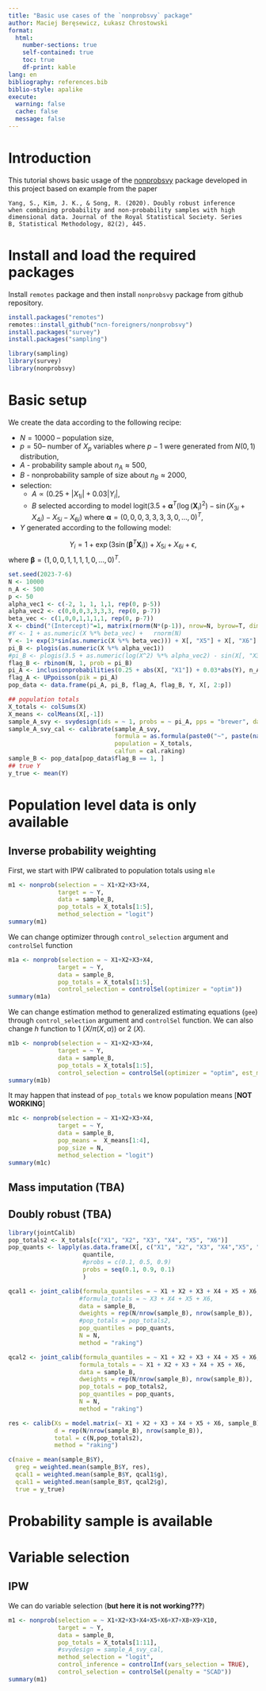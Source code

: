 ```yaml
---
title: "Basic use cases of the `nonprobsvy` package"
author: Maciej Beręsewicz, Łukasz Chrostowski
format: 
  html:
    number-sections: true
    self-contained: true
    toc: true
    df-print: kable
lang: en
bibliography: references.bib
biblio-style: apalike
execute: 
  warning: false
  cache: false
  message: false
---
```


# Introduction

This tutorial shows basic usage of the
[nonprobsvy](https://github.com/ncn-foreigners/nonprobsvy) package
developed in this project based on example from the paper 

```
Yang, S., Kim, J. K., & Song, R. (2020). Doubly robust inference 
when combining probability and non-probability samples with high
dimensional data. Journal of the Royal Statistical Society. Series
B, Statistical Methodology, 82(2), 445.
```
    
# Install and load the required packages

Install `remotes` package and then install `nonprobsvy` package from
github repository.

```r
install.packages("remotes")
remotes::install_github("ncn-foreigners/nonprobsvy")
install.packages("survey")
install.packages("sampling")
```

```r
library(sampling)
library(survey)
library(nonprobsvy)
```


# Basic setup

We create the data according to the following recipe:

+ $N=10000$  -- population size,
+ $p=50$-- number of $X_p$ variables where $p-1$ were generated from $N(0,1)$ distribution,
+ $A$ - probability sample about $n_A \approx 500$,
+ $B$ - nonprobability sample of size about $n_B \approx 2000$,
+ selection:
  + $A \propto (0.25 + |X_{1i}| + 0.03|Y_i|$,
  + $B$ selected according to model $\text{logit}(3.5 + \mathbf{\alpha}^T(\log(\mathbf{X}_i)^2) - \sin(X_{3i} + X_{4i}) - X_{5i} - X_{6i})$ where $\mathbf{\alpha}=(0,0,0,3,3,3,3,0,...,0)^T$,
+ $Y$ generated according to the following model: 

$$
Y_i = 1 + \exp(3\sin(\mathbf{\beta}^T\mathbf{X}_i)) + X_{5i} + X_{6i} + \epsilon,
$$
where $\mathbf{\beta}=(1,0,0,1,1,1,1,0,...,0)^T$.

```r
set.seed(2023-7-6)
N <- 10000
n_A <- 500
p <- 50
alpha_vec1 <- c(-2, 1, 1, 1,1, rep(0, p-5))
alpha_vec2 <- c(0,0,0,3,3,3,3, rep(0, p-7))
beta_vec <- c(1,0,0,1,1,1,1, rep(0, p-7))
X <- cbind("(Intercept)"=1, matrix(rnorm(N*(p-1)), nrow=N, byrow=T, dimnames = list(NULL, paste0("X",1:(p-1)))))
#Y <- 1 + as.numeric(X %*% beta_vec) +   rnorm(N)
Y <- 1+ exp(3*sin(as.numeric(X %*% beta_vec))) + X[, "X5"] + X[, "X6"] + rnorm(N)
pi_B <- plogis(as.numeric(X %*% alpha_vec1))
#pi_B <- plogis(3.5 + as.numeric(log(X^2) %*% alpha_vec2) - sin(X[, "X3"] + X[, "X4"]) - X[,"X5"] + X[, "X6"])
flag_B <- rbinom(N, 1, prob = pi_B)
pi_A <- inclusionprobabilities(0.25 + abs(X[, "X1"]) + 0.03*abs(Y), n_A)
flag_A <- UPpoisson(pik = pi_A)
pop_data <- data.frame(pi_A, pi_B, flag_A, flag_B, Y, X[, 2:p])

## population totals
X_totals <- colSums(X)
X_means <- colMeans(X[,-1])
sample_A_svy <- svydesign(ids = ~ 1, probs = ~ pi_A, pps = "brewer", data = pop_data[pop_data$flag_A == 1, ])
sample_A_svy_cal <- calibrate(sample_A_svy, 
                              formula = as.formula(paste0("~", paste(names(X_totals)[2:p], collapse = "+"))),
                              population = X_totals, 
                              calfun = cal.raking)
sample_B <- pop_data[pop_data$flag_B == 1, ]
## true Y
y_true <- mean(Y)
```

# Population level data is only available

## Inverse probability weighting

First, we start with IPW calibrated to population totals using `mle`

```r
m1 <- nonprob(selection = ~ X1+X2+X3+X4,
              target = ~ Y,
              data = sample_B,
              pop_totals = X_totals[1:5],
              method_selection = "logit")
summary(m1)
```
We can change optimizer through `control_selection` argument and `controlSel` function

```r
m1a <- nonprob(selection = ~ X1+X2+X3+X4,
              target = ~ Y,
              data = sample_B,
              pop_totals = X_totals[1:5], 
              control_selection = controlSel(optimizer = "optim"))
summary(m1a)
```

We can change estimation method to generalized estimating equations (`gee`) through `control_selection` argument and `controlSel` function. We can also change $h$ function to 1 ($X/\pi(X,\alpha)$) or 2 ($X$).

```r
m1b <- nonprob(selection = ~ X1+X2+X3+X4,
              target = ~ Y,
              data = sample_B,
              pop_totals = X_totals[1:5], 
              control_selection = controlSel(optimizer = "optim", est_method_sel = "gee", h=2)) ## for h=1 - NaNs
summary(m1b)
```
It may happen that instead of `pop_totals` we know population means [**NOT WORKING**]

```r
m1c <- nonprob(selection = ~ X1+X2+X3+X4,
              target = ~ Y,
              data = sample_B,
              pop_means =  X_means[1:4],
              pop_size = N,
              method_selection = "logit")
summary(m1c)
```


## Mass imputation (TBA)

## Doubly robust (TBA)

```r
library(jointCalib)
pop_totals2 <- X_totals[c("X1", "X2", "X3", "X4", "X5", "X6")]
pop_quants <- lapply(as.data.frame(X[, c("X1", "X2", "X3", "X4","X5", "X6")]), 
                     quantile, 
                     #probs = c(0.1, 0.5, 0.9)
                     probs = seq(0.1, 0.9, 0.1)
                     )

qcal1 <- joint_calib(formula_quantiles = ~ X1 + X2 + X3 + X4 + X5 + X6,
                    #formula_totals = ~ X3 + X4 + X5 + X6,
                    data = sample_B, 
                    dweights = rep(N/nrow(sample_B), nrow(sample_B)),
                    #pop_totals = pop_totals2,
                    pop_quantiles = pop_quants,
                    N = N,
                    method = "raking")

qcal2 <- joint_calib(formula_quantiles = ~ X1 + X2 + X3 + X4 + X5 + X6,
                    formula_totals = ~ X1 + X2 + X3 + X4 + X5 + X6,
                    data = sample_B, 
                    dweights = rep(N/nrow(sample_B), nrow(sample_B)),
                    pop_totals = pop_totals2,
                    pop_quantiles = pop_quants,
                    N = N,
                    method = "raking")

res <- calib(Xs = model.matrix(~ X1 + X2 + X3 + X4 + X5 + X6, sample_B), 
             d = rep(N/nrow(sample_B), nrow(sample_B)), 
             total = c(N,pop_totals2),
             method = "raking")

c(naive = mean(sample_B$Y),
  greg = weighted.mean(sample_B$Y, res),
  qcal1 = weighted.mean(sample_B$Y, qcal1$g),
  qcal1 = weighted.mean(sample_B$Y, qcal2$g),
  true = y_true) 
```


# Probability sample is available


# Variable selection

## IPW

We can do variable selection (**but here it is not working???**)

```r
m1 <- nonprob(selection = ~ X1+X2+X3+X4+X5+X6+X7+X8+X9+X10,
              target = ~ Y,
              data = sample_B,
              pop_totals = X_totals[1:11],
              #svydesign = sample_A_svy_cal,
              method_selection = "logit",
              control_inference = controlInf(vars_selection = TRUE),
              control_selection = controlSel(penalty = "SCAD"))
summary(m1)
```

